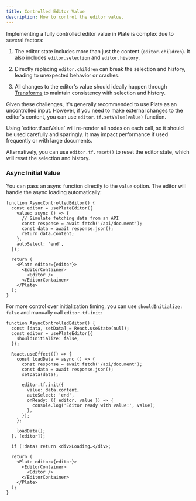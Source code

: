 ```yaml
---
title: Controlled Editor Value
description: How to control the editor value.
---
```


Implementing a fully controlled editor value in Plate is complex due to several factors:

1. The editor state includes more than just the content (`editor.children`). It also includes `editor.selection` and `editor.history`.

2. Directly replacing `editor.children` can break the selection and history, leading to unexpected behavior or crashes.

3. All changes to the editor's value should ideally happen through [Transforms](https://docs.slatejs.org/api/transforms) to maintain consistency with selection and history.

Given these challenges, it's generally recommended to use Plate as an uncontrolled input. However, if you need to make external changes to the editor's content, you can use `editor.tf.setValue(value)` function.

<Callout type="warning" title="Performance Consideration">
  Using `editor.tf.setValue` will re-render all nodes on each call, so it
  should be used carefully and sparingly. It may impact performance if used
  frequently or with large documents.
</Callout>

Alternatively, you can use `editor.tf.reset()` to reset the editor state, which will reset the selection and history.

### Async Initial Value

You can pass an async function directly to the `value` option. The editor will handle the async loading automatically:

```tsx
function AsyncControlledEditor() {
  const editor = usePlateEditor({
    value: async () => {
      // Simulate fetching data from an API
      const response = await fetch('/api/document');
      const data = await response.json();
      return data.content;
    },
    autoSelect: 'end',
  });

  return (
    <Plate editor={editor}>
      <EditorContainer>
        <Editor />
      </EditorContainer>
    </Plate>
  );
}
```

For more control over initialization timing, you can use `shouldInitialize: false` and manually call `editor.tf.init`:

```tsx
function AsyncControlledEditor() {
  const [data, setData] = React.useState(null);
  const editor = usePlateEditor({
    shouldInitialize: false,
  });

  React.useEffect(() => {
    const loadData = async () => {
      const response = await fetch('/api/document');
      const data = await response.json();
      setData(data);
      
      editor.tf.init({
        value: data.content,
        autoSelect: 'end',
        onReady: ({ editor, value }) => {
          console.log('Editor ready with value:', value);
        },
      });
    };
    
    loadData();
  }, [editor]);

  if (!data) return <div>Loading…</div>;

  return (
    <Plate editor={editor}>
      <EditorContainer>
        <Editor />
      </EditorContainer>
    </Plate>
  );
}
```

<ComponentPreview name="controlled-demo" padding="md" />


